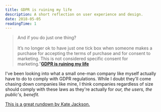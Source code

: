 ```yaml
---
title: GDPR is ruining my life
description: A short reflection on user experience and design.
date: 2018-05-05
readingTime: 1
---
```


>And if you do just one thing?<br /><br />It’s no longer ok to have just one tick box when someone makes a purchase for accepting the terms of purchase and for consent to marketing. This is not considered specific consent for marketing.”**<a href="http://www.tablecrowd.com/blog/2018/05/gdpr-is-ruining-my-life/">GDPR is ruining my life</a>**

I've been looking into what a small one-man company like myself actually have to do to comply with GDPR regulations. While I doubt they'll come chasing down companies like mine, I think companies regardless of size should comply with these laws as they're actually for _our, the users, the public's, benefit._

<a href="http://www.tablecrowd.com/blog/2018/05/gdpr-is-ruining-my-life/">This is a great rundown by Kate Jackson.</a>
